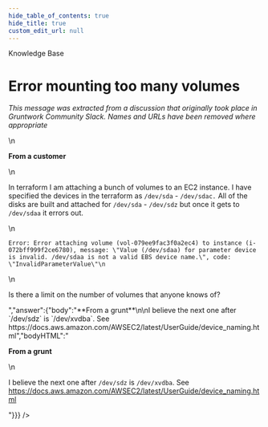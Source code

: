 ```yaml
---
hide_table_of_contents: true
hide_title: true
custom_edit_url: null
---
```



<CenterLayout>
<span className="searchCategory">Knowledge Base</span>
<h1>Error mounting too many volumes</h1>
<GitHub discussion={{"id":"MDEwOkRpc2N1c3Npb24zNTUzMjE4","number":23,"author":{"login":"gruntwork-support"},"title":"Error mounting too many volumes","body":"_This message was extracted from a discussion that originally took place in Gruntwork Community Slack. Names and URLs have been removed where appropriate_\n\n**From a customer**\n\nIn terraform I am attaching a bunch of volumes to an EC2 instance. I have specified the devices in the terraform as `/dev/sda` - `/dev/sdac.`  All of the disks are built and attached for `/dev/sda` - `/dev/sdz` but once it gets to `/dev/sdaa` it errors out.\n\n```\nError: Error attaching volume (vol-079ee9fac3f0a2ec4) to instance (i-072bff999f2ce6780), message: \"Value (/dev/sdaa) for parameter device is invalid. /dev/sdaa is not a valid EBS device name.\", code: \"InvalidParameterValue\"\n```\n\nIs there a limit on the number of volumes that anyone knows of?","bodyHTML":"<p dir=\"auto\"><em>This message was extracted from a discussion that originally took place in Gruntwork Community Slack. Names and URLs have been removed where appropriate</em></p>\n<p dir=\"auto\"><strong>From a customer</strong></p>\n<p dir=\"auto\">In terraform I am attaching a bunch of volumes to an EC2 instance. I have specified the devices in the terraform as <code class=\"notranslate\">/dev/sda</code> - <code class=\"notranslate\">/dev/sdac.</code>  All of the disks are built and attached for <code class=\"notranslate\">/dev/sda</code> - <code class=\"notranslate\">/dev/sdz</code> but once it gets to <code class=\"notranslate\">/dev/sdaa</code> it errors out.</p>\n<div class=\"snippet-clipboard-content notranslate position-relative overflow-auto\" data-snippet-clipboard-copy-content=\"Error: Error attaching volume (vol-079ee9fac3f0a2ec4) to instance (i-072bff999f2ce6780), message: &quot;Value (/dev/sdaa) for parameter device is invalid. /dev/sdaa is not a valid EBS device name.&quot;, code: &quot;InvalidParameterValue&quot;\"><pre class=\"notranslate\"><code>Error: Error attaching volume (vol-079ee9fac3f0a2ec4) to instance (i-072bff999f2ce6780), message: \"Value (/dev/sdaa) for parameter device is invalid. /dev/sdaa is not a valid EBS device name.\", code: \"InvalidParameterValue\"\n</code></pre></div>\n<p dir=\"auto\">Is there a limit on the number of volumes that anyone knows of?</p>","answer":{"body":"**From a grunt**\n\nI believe the next one after `/dev/sdz` is `/dev/xvdba`. See https://docs.aws.amazon.com/AWSEC2/latest/UserGuide/device_naming.html","bodyHTML":"<p dir=\"auto\"><strong>From a grunt</strong></p>\n<p dir=\"auto\">I believe the next one after <code class=\"notranslate\">/dev/sdz</code> is <code class=\"notranslate\">/dev/xvdba</code>. See <a href=\"https://docs.aws.amazon.com/AWSEC2/latest/UserGuide/device_naming.html\" rel=\"nofollow\">https://docs.aws.amazon.com/AWSEC2/latest/UserGuide/device_naming.html</a></p>"}}} />

</CenterLayout>
  

<!-- ##DOCS-SOURCER-START
{
  "sourcePlugin": "github-discussions",
  "hash": "29a526b220b7a3bff78a5967e09d32ac"
}
##DOCS-SOURCER-END -->

